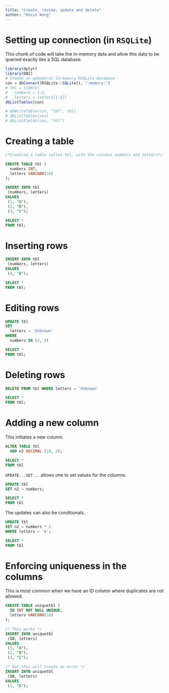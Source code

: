```yaml
---
title: "Create, review, update and delete"
author: "Kevin Wang"
---
```


# Setting up connection (in `RSQLite`)

This chunk of code will take the in-memory data and allow this data to be queried exactly like a SQL database. 

```r
library(dplyr)
library(DBI)
# Create an ephemeral in-memory RSQLite database
con = dbConnect(RSQLite::SQLite(), ":memory:")
# tbl = tibble(
#   numbers = 1:5, 
#   letters = letters[1:5])
dbListTables(con)

# dbWriteTable(con, "tbl", tbl)
# dbListTables(con)
# dbListFields(con, "tbl")
```


# Creating a table

```sql
/*Creating a table called tbl, with the columns numbers and letters*/

CREATE TABLE tbl (
  numbers INT, 
  letters VARCHAR(10)
);
```

```sql
INSERT INTO tbl
 (numbers, letters)
VALUES
 (1, "A"),
 (2, "B"),
 (3, "C");
```

```sql
SELECT *
FROM tbl;
```

# Inserting rows

```sql
INSERT INTO tbl
 (numbers, letters)
VALUES
 (4, "D");
```

```sql
SELECT *
FROM tbl;
```

# Editing rows

```sql
UPDATE tbl
SET 
  letters = 'Unknown'
WHERE 
  numbers IN (2, 3)
```

```sql
SELECT *
FROM tbl;
```

# Deleting rows

```sql
DELETE FROM tbl WHERE letters = 'Unknown'
```

```sql
SELECT *
FROM tbl;
```

# Adding a new column

This initiates a new column. 

```sql
ALTER TABLE tbl
  ADD n2 DECIMAL (10, 2);
```
```sql
SELECT *
FROM tbl
```
`UPDATE...SET...` allows one to set values for the columns.

```sql
UPDATE tbl 
SET n2 = numbers;
```

```sql
SELECT *
FROM tbl
```

The updates can also be conditionals. 

```sql
UPDATE tbl 
SET n2 = numbers * 2
WHERE letters = 'A';
```

```sql
SELECT *
FROM tbl
```

# Enforcing uniqueness in the columns

This is most common when we have an ID column where duplicates are not allowed. 

```sql
CREATE TABLE uniquetbl (
  ID INT NOT NULL UNIQUE, 
  letters VARCHAR(10)
);
```

```sql
/* This works */
INSERT INTO uniquetbl
 (ID, letters)
VALUES
 (1, "A"),
 (2, "B"),
 (3, "C");
```

```sql
/* But this will create an error */
INSERT INTO uniquetbl
 (ID, letters)
VALUES
 (1, "D");
```
